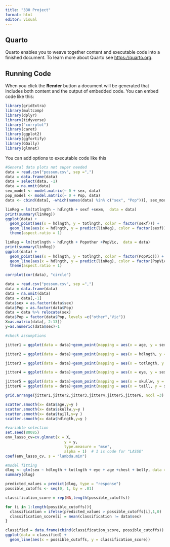 ```yaml
---
title: "330 Project"
format: html
editor: visual
---
```


## Quarto

Quarto enables you to weave together content and executable code into a finished document. To learn more about Quarto see <https://quarto.org>.

## Running Code

When you click the **Render** button a document will be generated that includes both content and the output of embedded code. You can embed code like this:

```r
library(gridExtra)
library(multcomp)
library(dplyr)
library(tidyverse)
library("corrplot")
library(caret)
library(ggplot2)
library(ggfortify)
library(GGally) 
library(glmnet)
```

You can add options to executable code like this

```r
#General data plots not super needed
data = read.csv("possum.csv", sep =",")
data = data.frame(data)
data = select(data, -1)
data = na.omit(data)
sex_model <- model.matrix(~ 0 + sex, data)
pop_model <- model.matrix(~ 0 + Pop, data)
data <- cbind(data[, -which(names(data) %in% c("sex", "Pop"))], sex_model, pop_model)

linReg = lm(totlngth ~ hdlngth + sexf +sexm,  data = data)
print(summary(linReg))
ggplot(data) +
  geom_point(aes(x = hdlngth, y = totlngth, color = factor(sexf))) +
  geom_line(aes(x = hdlngth, y = predict(linReg), color = factor(sexf)), data = data) +
  theme(aspect.ratio = 1)

linReg = lm(totlngth ~ hdlngth + Popother +PopVic,  data = data)
print(summary(linReg))
ggplot(data) +
  geom_point(aes(x = hdlngth, y = totlngth, color = factor(PopVic))) +
  geom_line(aes(x = hdlngth, y = predict(linReg), color = factor(PopVic)), data = data) +
  theme(aspect.ratio = 1)

corrplot(cor(data), "circle")

```

```r
data = read.csv("possum.csv", sep =",")
data = data.frame(data)
data = na.omit(data)
data = data[,-1]
data$sex = as.factor(data$sex)
data$Pop = as.factor(data$Pop)
data = data %>% relocate(sex)
data$Pop = factor(data$Pop, levels =c("other","Vic"))
X=as.matrix(data[, 2:13])
y=as.numeric(data$sex)-1

```

```r
#check assumptions

jitter1 = ggplot(data = data)+geom_point(mapping = aes(x = age, y = sex))+geom_jitter(mapping = aes(x = age, y = sex))

jitter2 = ggplot(data = data)+geom_point(mapping = aes(x = hdlngth, y = sex))+geom_jitter(mapping = aes(x = hdlngth, y = sex))

jitter3 = ggplot(data = data)+geom_point(mapping = aes(x = totlngth, y = sex))+geom_jitter(mapping = aes(x = totlngth, y = sex))

jitter4 = ggplot(data = data)+geom_point(mapping = aes(x = eye, y = sex))+geom_jitter(mapping = aes(x = eye, y = sex))

jitter5 = ggplot(data = data)+geom_point(mapping = aes(x = skullw, y = sex))+geom_jitter(mapping = aes(x = skullw, y = sex))
jitter6 = ggplot(data = data)+geom_point(mapping = aes(x = taill, y = sex))+geom_jitter(mapping = aes(x = taill, y = sex))

grid.arrange(jitter1,jitter2,jitter3,jitter4,jitter5,jitter6, ncol =3)
```

```r
scatter.smooth(x= data$age,y=y )
scatter.smooth(x= data$skullw,y=y )
scatter.smooth(x= data$taill,y=y )
scatter.smooth(x= data$hdlngth,y=y )
```

```r
#variable selection
set.seed(80085)
env_lasso_cv=cv.glmnet(x = X,
                          y = y,
                          type.measure = "mse",
                          alpha = 1)  # 1 is code for "LASSO"
coef(env_lasso_cv, s = "lambda.min")
```

```r
#model fitting
dlog <- glm(sex ~ hdlngth + totlngth + eye + age +chest + belly, data = data, family = binomial(link = "logit"))
summary(dlog)

predicted_values = predict(dlog, type = "response")
possible_cutoffs <- seq(0, 1, by = .01)

classification_score = rep(NA,length(possible_cutoffs))

for (i in 1:length(possible_cutoffs)){
  classification = ifelse(predicted_values > possible_cutoffs[i],1,0) 
  classification_score[i] = mean(classification != data$sex)
}

classified = data.frame(cbind(classification_score, possible_cutoffs))
ggplot(data = classified) +
  geom_line(aes(x = possible_cutoffs, y = classification_score))
```
